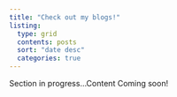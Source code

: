 ```yaml
---
title: "Check out my blogs!"
listing: 
  type: grid
  contents: posts
  sort: "date desc"
  categories: true
---
```


Section in progress…Content Coming soon!